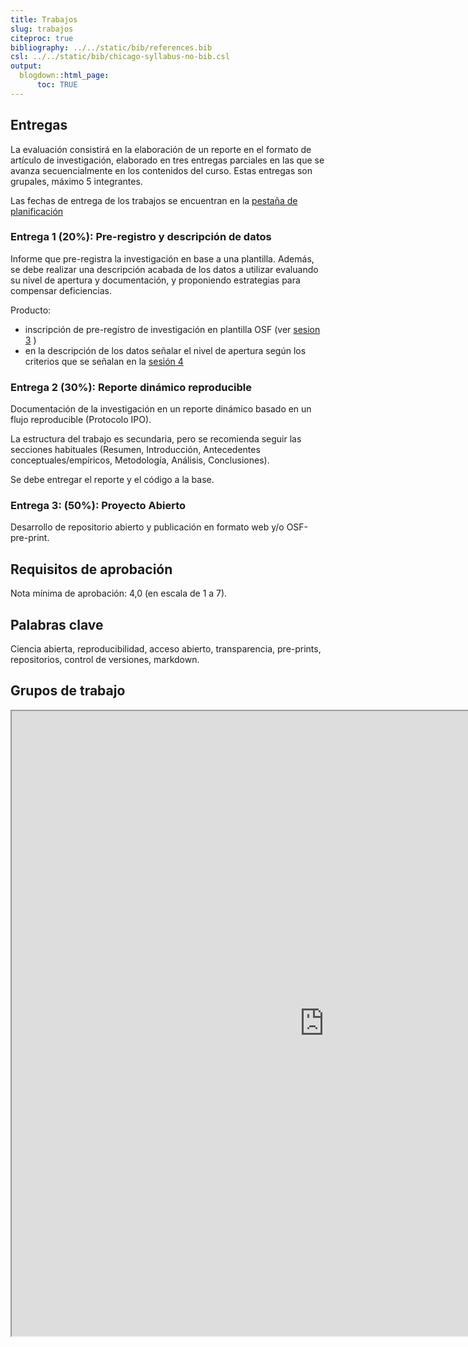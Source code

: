 ```yaml
---
title: Trabajos
slug: trabajos
citeproc: true
bibliography: ../../static/bib/references.bib
csl: ../../static/bib/chicago-syllabus-no-bib.csl
output:
  blogdown::html_page:
      toc: TRUE
---
```



[^courseinfo]: {-}
  `r blogdown::shortcode("courseinfo")`


## Entregas

La evaluación consistirá en la elaboración de un reporte en el formato de artículo de investigación, elaborado en tres entregas parciales en las que se avanza secuencialmente en los contenidos del curso. Estas entregas son grupales, máximo 5 integrantes.

Las fechas de entrega de los trabajos se encuentran en la [pestaña de planificación](/schedule/)

### Entrega 1 (20%): Pre-registro y descripción de datos

Informe que pre-registra la investigación en base a una plantilla. Además, se debe realizar una descripción acabada de los datos a utilizar evaluando su nivel de apertura y documentación, y proponiendo estrategias para compensar deficiencias.

Producto:

- inscripción de pre-registro de investigación en plantilla OSF (ver [sesion 3](/class/03-class/) )
- en la descripción de los datos señalar el nivel de apertura según los criterios que se señalan en la [sesión 4](/class/03-class/)


### Entrega 2 (30%): Reporte dinámico reproducible

Documentación de la investigación en un reporte dinámico basado en un flujo reproducible (Protocolo IPO).

La estructura del trabajo es secundaria, pero se recomienda seguir las secciones habituales (Resumen, Introducción, Antecedentes conceptuales/empíricos, Metodología, Análisis, Conclusiones).

Se debe entregar el reporte y el código a la base.

### Entrega 3: (50%): Proyecto Abierto

Desarrollo de repositorio abierto y publicación en formato web y/o OSF-pre-print.

## Requisitos de aprobación

Nota mínima de aprobación: 4,0 (en escala de 1 a 7).

## Palabras clave

Ciencia abierta, reproducibilidad, acceso abierto, transparencia, pre-prints, repositorios, control de versiones, markdown.


## Grupos de trabajo


<iframe src="https://docs.google.com/spreadsheets/d/1-YFRtO0sSKKPyuVzvi4Q1Lpk1li2z5rlJkORZi7VcZ0/edit?usp=sharing" width="1000" height="1000"></iframe>
